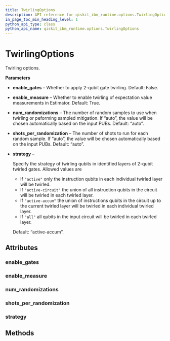 ```yaml
---
title: TwirlingOptions
description: API reference for qiskit_ibm_runtime.options.TwirlingOptions
in_page_toc_min_heading_level: 1
python_api_type: class
python_api_name: qiskit_ibm_runtime.options.TwirlingOptions
---
```


# TwirlingOptions

<Class id="qiskit_ibm_runtime.options.TwirlingOptions" isDedicatedPage={true} github="https://github.com/Qiskit/qiskit-ibm-runtime/tree/stable/0.21/qiskit_ibm_runtime/options/twirling_options.py#L28-L67" signature="TwirlingOptions(*args, **kwargs)" modifiers="class">
  Twirling options.

  **Parameters**

  *   **enable\_gates** – Whether to apply 2-qubit gate twirling. Default: False.

  *   **enable\_measure** – Whether to enable twirling of expectation value measurements in Estimator. Default: True.

  *   **num\_randomizations** – The number of random samples to use when twirling or peforming sampled mitigation. If “auto”, the value will be chosen automatically based on the input PUBs. Default: “auto”.

  *   **shots\_per\_randomization** – The number of shots to run for each random sample. If “auto”, the value will be chosen automatically based on the input PUBs. Default: “auto”.

  *   **strategy** –

      Specify the strategy of twirling qubits in identified layers of 2-qubit twirled gates. Allowed values are

      *   If `"active"` only the instruction qubits in each individual twirled layer will be twirled.
      *   If `"active-circuit"` the union of all instruction qubits in the circuit will be twirled in each twirled layer.
      *   If `"active-accum"` the union of instructions qubits in the circuit up to the current twirled layer will be twirled in each individual twirled layer.
      *   If `"all"` all qubits in the input circuit will be twirled in each twirled layer.

      Default: “active-accum”.

  ## Attributes

  ### enable\_gates

  <Attribute id="qiskit_ibm_runtime.options.TwirlingOptions.enable_gates" attributeTypeHint="UnsetType | bool" attributeValue="Unset" />

  ### enable\_measure

  <Attribute id="qiskit_ibm_runtime.options.TwirlingOptions.enable_measure" attributeTypeHint="UnsetType | bool" attributeValue="Unset" />

  ### num\_randomizations

  <Attribute id="qiskit_ibm_runtime.options.TwirlingOptions.num_randomizations" attributeTypeHint="UnsetType | int | Literal['auto']" attributeValue="Unset" />

  ### shots\_per\_randomization

  <Attribute id="qiskit_ibm_runtime.options.TwirlingOptions.shots_per_randomization" attributeTypeHint="UnsetType | int | Literal['auto']" attributeValue="Unset" />

  ### strategy

  <Attribute id="qiskit_ibm_runtime.options.TwirlingOptions.strategy" attributeTypeHint="UnsetType | Literal['active', 'active-accum', 'active-circuit', 'all']" attributeValue="Unset" />

  ## Methods
</Class>

